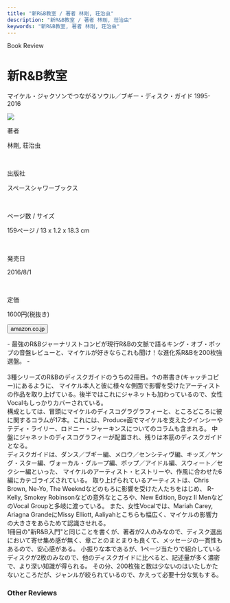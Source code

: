 ```yaml
---
title: "新R&B教室 / 著者 林剛, 荘治虫"
description: "新R&B教室 / 著者 林剛, 荘治虫"
keywords: "新R&B教室, 著者 林剛, 荘治虫"
---
```




<Row>
  <Column colMd={8} colLg={12} noGutterMdLeft="">
    <p className="largeP">Book Review</p>
    <h1 className="h1-no-bottom-margin">新R&B教室</h1>
    <p className="largeP">マイケル・ジャクソンでつながるソウル／ブギー・ディスク・ガイド 1995-2016</p>
  </Column>
</Row>

<Row>
<Column colMd={3} colLg={4} noGutterMdLeft="">

  <img src="../../images/books/newrandbschool.jpg" />

</Column>
<Column colMd={5} colLg={8} noGutterMdLeft="">
  <div>
    <p>著者</p>
    <p className="largeP">
      林剛, 荘治虫
    </p>
    <br/>
    <p>出版社</p>
    <p className="largeP">
      スペースシャワーブックス
    </p>
    <br/>
    <p>ページ数 / サイズ</p>
    <p className="largeP">
      159ページ / 13 x 1.2 x 18.3 cm 
    </p>
    <br/>
    <p>発売日</p>
    <p className="largeP">
      2016/8/1
    </p>
    <br/>
    <p>定価</p>
    <p className="largeP">
      1600円(税抜き)
    </p>
    <div>
    <Button href="https://amzn.to/3phj1jF" renderIcon={ArrowUpRight} size='sm' kind='primary'>
      amazon.co.jp
    </Button>
    </div>
  </div>
</Column>
</Row>

<Row>
  <Column colMd={8} colLg={12} noGutterMdLeft="">
    <p>
      - 最強のR&Bジャーナリストコンビが現行R&Bの文脈で語るキング・オブ・ポップの音盤レビューと、マイケルが好きならこれも聞け！な進化系R&Bを200枚強選盤。 -
      <br />
      <br />
      3種シリーズのR&Bのディスクガイドのうちの2冊目。↑の帯書き(キャッチコピー)にあるように、
      マイケル本人と彼に様々な側面で影響を受けたアーティストの作品を取り上げている。後半ではこれにジャネットも加わっているので、女性Vocalもしっかりカバーされている。
      <br />
      構成としては、冒頭にマイケルのディスコグラグラフィーと、ところどころに彼に関するコラムが17本。これには、Produce面でマイケルを支えたクインシーやテディ・ライリー、ロドニー・ジャーキンスについてのコラムも含まれる。
      中盤にジャネットのディスコグラフィーが配置され、残りは本筋のディスクガイドとなる。
      <br />
      ディスクガイドは、ダンス／ブギー編、メロウ／センシティヴ編、キッズ／ヤング・スター編、ヴォーカル・グループ編、ポップ／アイドル編、スウィート／セクシー編といった、
      マイケルのアーティスト・ヒストリーや、作風に合わせた6編にカテゴライズされている。
      取り上げられているアーティストは、Chris Brown, Ne-Yo, The Weekndなどのもろに影響を受けた人たちをはじめ、
      R-Kelly, Smokey Robinsonなどの意外なところや、New Edition, Boyz II MenなどのVocal Groupと多岐に渡っている。
      また、女性Vocalでは、Mariah Carey, Ariagna GrandeにMissy Elliott, Aaliyahとこちらも幅広く、マイケルの影響力の大きさをあらためて認識させれる。
      <br />
      1冊目の"新R&B入門"と同じことを書くが、著者が2人のみなので、ディスク選出において寄せ集め感が無く、章ごとのまとまりも良くて、メッセージの一貫性もあるので、安心感がある。
      小振りな本であるが、1ページ当たりで紹介しているディスクが2枚のみなので、他のディスクガイドに比べると、記述量が多く濃密で、より深い知識が得られる。
      その分、200枚強と数は少ないのはいたしかたないところだが、ジャンルが絞られているので、かえって必要十分な気もする。
      <br />
      </p>
  </Column>
</Row>

<h3>Other Reviews</h3>

<Row>
  <Column colMd={3} colLg={3} noGutterMdLeft>
    <Review1 />
  </Column>
</Row>
